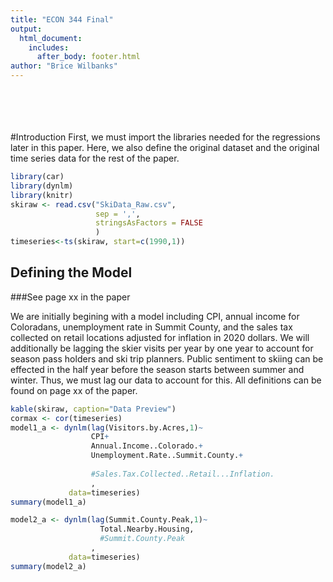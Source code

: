 ```yaml
---
title: "ECON 344 Final"
output: 
  html_document:
    includes:
      after_body: footer.html
author: "Brice Wilbanks"
---
```

<br><br><br><br>
#Introduction
First, we must import the libraries needed for the regressions later in this paper. Here, we also define the original dataset and the original time series data for the rest of the paper.

```r
library(car)
library(dynlm)
library(knitr)
skiraw <- read.csv("SkiData_Raw.csv", 
                   sep = ',',
                   stringsAsFactors = FALSE
                   )
timeseries<-ts(skiraw, start=c(1990,1))
```

## Defining the Model
###See page xx in the paper

We are initially begining with a model including CPI, annual income for Coloradans, unemployment rate in Summit County, and the sales tax collected on retail locations adjusted for inflation in 2020 dollars. We will additionally be lagging the skier visits per year by one year to account for season pass holders and ski trip planners. Public sentiment to skiing can be effected in the half year before the season starts between summer and winter. Thus, we must lag our data to account for this. All definitions can be found on page xx of the paper.

```r
kable(skiraw, caption="Data Preview")
cormax <- cor(timeseries)
model1_a <- dynlm(lag(Visitors.by.Acres,1)~
                  CPI+
                  Annual.Income..Colorado.+
                  Unemployment.Rate..Summit.County.+
                  
                  #Sales.Tax.Collected..Retail...Inflation.
                  ,
             data=timeseries)
summary(model1_a)
```

```r
model2_a <- dynlm(lag(Summit.County.Peak,1)~
                    Total.Nearby.Housing,
                    #Summit.County.Peak
                  ,
             data=timeseries)
summary(model2_a)
```
